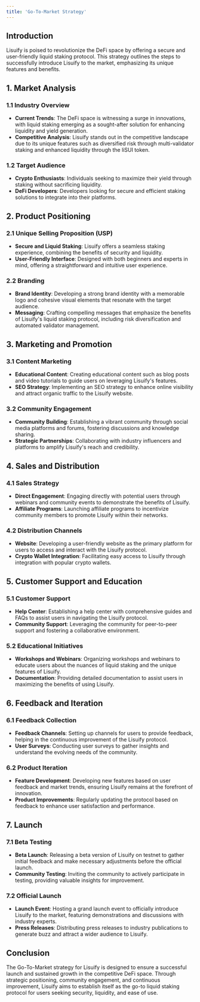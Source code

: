```yaml
---
title: 'Go-To-Market Strategy'
---
```


## Introduction

Lisuify is poised to revolutionize the DeFi space by offering a secure and user-friendly liquid staking protocol. This strategy outlines the steps to successfully introduce Lisuify to the market, emphasizing its unique features and benefits.

## 1. Market Analysis

### 1.1 Industry Overview
- **Current Trends**: The DeFi space is witnessing a surge in innovations, with liquid staking emerging as a sought-after solution for enhancing liquidity and yield generation.
- **Competitive Analysis**: Lisuify stands out in the competitive landscape due to its unique features such as diversified risk through multi-validator staking and enhanced liquidity through the liSUI token.

### 1.2 Target Audience
- **Crypto Enthusiasts**: Individuals seeking to maximize their yield through staking without sacrificing liquidity.
- **DeFi Developers**: Developers looking for secure and efficient staking solutions to integrate into their platforms.

## 2. Product Positioning

### 2.1 Unique Selling Proposition (USP)
- **Secure and Liquid Staking**: Lisuify offers a seamless staking experience, combining the benefits of security and liquidity.
- **User-Friendly Interface**: Designed with both beginners and experts in mind, offering a straightforward and intuitive user experience.

### 2.2 Branding
- **Brand Identity**: Developing a strong brand identity with a memorable logo and cohesive visual elements that resonate with the target audience.
- **Messaging**: Crafting compelling messages that emphasize the benefits of Lisuify's liquid staking protocol, including risk diversification and automated validator management.

## 3. Marketing and Promotion

### 3.1 Content Marketing
- **Educational Content**: Creating educational content such as blog posts and video tutorials to guide users on leveraging Lisuify's features.
- **SEO Strategy**: Implementing an SEO strategy to enhance online visibility and attract organic traffic to the Lisuify website.

### 3.2 Community Engagement
- **Community Building**: Establishing a vibrant community through social media platforms and forums, fostering discussions and knowledge sharing.
- **Strategic Partnerships**: Collaborating with industry influencers and platforms to amplify Lisuify's reach and credibility.

## 4. Sales and Distribution

### 4.1 Sales Strategy
- **Direct Engagement**: Engaging directly with potential users through webinars and community events to demonstrate the benefits of Lisuify.
- **Affiliate Programs**: Launching affiliate programs to incentivize community members to promote Lisuify within their networks.

### 4.2 Distribution Channels
- **Website**: Developing a user-friendly website as the primary platform for users to access and interact with the Lisuify protocol.
- **Crypto Wallet Integration**: Facilitating easy access to Lisuify through integration with popular crypto wallets.

## 5. Customer Support and Education

### 5.1 Customer Support
- **Help Center**: Establishing a help center with comprehensive guides and FAQs to assist users in navigating the Lisuify protocol.
- **Community Support**: Leveraging the community for peer-to-peer support and fostering a collaborative environment.

### 5.2 Educational Initiatives
- **Workshops and Webinars**: Organizing workshops and webinars to educate users about the nuances of liquid staking and the unique features of Lisuify.
- **Documentation**: Providing detailed documentation to assist users in maximizing the benefits of using Lisuify.

## 6. Feedback and Iteration

### 6.1 Feedback Collection
- **Feedback Channels**: Setting up channels for users to provide feedback, helping in the continuous improvement of the Lisuify protocol.
- **User Surveys**: Conducting user surveys to gather insights and understand the evolving needs of the community.

### 6.2 Product Iteration
- **Feature Development**: Developing new features based on user feedback and market trends, ensuring Lisuify remains at the forefront of innovation.
- **Product Improvements**: Regularly updating the protocol based on feedback to enhance user satisfaction and performance.

## 7. Launch

### 7.1 Beta Testing
- **Beta Launch**: Releasing a beta version of Lisuify on testnet to gather initial feedback and make necessary adjustments before the official launch.
- **Community Testing**: Inviting the community to actively participate in testing, providing valuable insights for improvement.

### 7.2 Official Launch
- **Launch Event**: Hosting a grand launch event to officially introduce Lisuify to the market, featuring demonstrations and discussions with industry experts.
- **Press Releases**: Distributing press releases to industry publications to generate buzz and attract a wider audience to Lisuify.

## Conclusion

The Go-To-Market strategy for Lisuify is designed to ensure a successful launch and sustained growth in the competitive DeFi space. Through strategic positioning, community engagement, and continuous improvement, Lisuify aims to establish itself as the go-to liquid staking protocol for users seeking security, liquidity, and ease of use.
